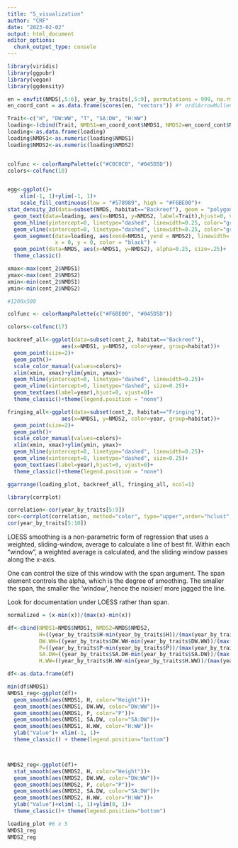 ```yaml
---
title: "5_visualization"
author: "CRF"
date: "2023-02-02"
output: html_document
editor_options: 
  chunk_output_type: console
---
```


```r
library(viridis)
library(ggpubr)
library(vegan)
library(ggdensity)

en = envfit(NMDS[,5:6], year_by_traits[,5:9], permutations = 999, na.rm = TRUE)
en_coord_cont = as.data.frame(scores(en, "vectors")) #* ordiArrowMul(en)

Trait<-c("H", "DW:WW", "T", "SA:DW", "H:WW")
loading<-(cbind(Trait, NMDS1=en_coord_cont$NMDS1, NMDS2=en_coord_cont$NMDS2))
loading<-as.data.frame(loading)
loading$NMDS1<-as.numeric(loading$NMDS1)
loading$NMDS2<-as.numeric(loading$NMDS2)


colfunc <- colorRampPalette(c("#C0C0C0", "#045D5D"))
colors<-colfunc(10)


egg<-ggplot()+
    xlim(-1, 1)+ylim(-1, 1)+
    scale_fill_continuous(low = "#578989", high = "#F6BE00")+
stat_density_2d(data=subset(NMDS, habitat=="Backreef"), geom = "polygon", aes(x=NMDS1, y=NMDS2, fill = after_stat(level)), bins=100,  show.legend=FALSE, alpha=1)+
  geom_text(data=loading, aes(x=NMDS1, y=NMDS2, label=Trait),hjust=0, vjust=0)+
  geom_hline(yintercept=0, linetype="dashed", linewidth=0.25, color="grey")+ 
  geom_vline(xintercept=0, linetype="dashed", linewidth=0.25, color="grey")+ 
  geom_segment(data=loading, aes(xend=NMDS1, yend = NMDS2), linewidth=.5, arrow = arrow(length = unit(0.25, "cm")),
               x = 0, y = 0, color = "black") +
  geom_point(data=NMDS, aes(x=NMDS1, y=NMDS2), alpha=0.25, size=.25)+
  theme_classic()

xmax<-max(cent_2$NMDS1)
ymax<-max(cent_2$NMDS2)
xmin<-min(cent_2$NMDS1)
ymin<-min(cent_2$NMDS2)

#1200x500

colfunc <- colorRampPalette(c("#F6BE00", "#045D5D"))

colors<-colfunc(17)

backreef_all<-ggplot(data=subset(cent_2, habitat=="Backreef"),
                 aes(x=NMDS1, y=NMDS2, color=year, group=habitat))+
  geom_point(size=2)+
  geom_path()+
  scale_color_manual(values=colors)+
  xlim(xmin, xmax)+ylim(ymin, ymax)+
  geom_hline(yintercept=0, linetype="dashed", linewidth=0.25)+ 
  geom_vline(xintercept=0, linetype="dashed", size=0.25)+ 
  geom_text(aes(label=year),hjust=0, vjust=0)+
  theme_classic()+theme(legend.position = "none")

fringing_all<-ggplot(data=subset(cent_2, habitat=="Fringing"),
                 aes(x=NMDS1, y=NMDS2, color=year, group=habitat))+
  geom_point(size=2)+
  geom_path()+
  scale_color_manual(values=colors)+
  xlim(xmin, xmax)+ylim(ymin, ymax)+
  geom_hline(yintercept=0, linetype="dashed", linewidth=0.25)+ 
  geom_vline(xintercept=0, linetype="dashed", size=0.25)+ 
  geom_text(aes(label=year),hjust=0, vjust=0)+
  theme_classic()+theme(legend.position = "none")

ggarrange(loading_plot, backreef_all, fringing_all, ncol=1)


```

```r
library(corrplot)

correlation<-cor(year_by_traits[5:9])
cor<-corrplot(correlation, method="color", type="upper",order="hclust", tl.col="black", addCoef.col = 'black', number.cex = 0.8)#1000
cor(year_by_traits[5:10])

```

LOESS smoothing is a non-parametric form of regression that uses a weighted, sliding-window, average to calculate a line of best fit. Within each "window", a weighted average is calculated, and the sliding window passes along the x-axis.

One can control the size of this window with the span argument. The span element controls the alpha, which is the degree of smoothing. The smaller the span, the smaller the 'window', hence the noisier/ more jagged the line.

Look for documentation under LOESS rather than span.

```r

normalized = (x-min(x))/(max(x)-min(x))

df<-cbind(NMDS1=NMDS$NMDS1, NMDS2=NMDS$NMDS2,
          H=((year_by_traits$H-min(year_by_traits$H))/(max(year_by_traits$H)-min(year_by_traits$H))), 
          DW.WW=((year_by_traits$DW.WW-min(year_by_traits$DW.WW))/(max(year_by_traits$DW.WW)-min(year_by_traits$DW.WW))), 
          P=((year_by_traits$P-min(year_by_traits$P))/(max(year_by_traits$P)-min(year_by_traits$P))),
          SA.DW=((year_by_traits$SA.DW-min(year_by_traits$SA.DW))/(max(year_by_traits$SA.DW)-min(year_by_traits$SA.DW))),
          H.WW=((year_by_traits$H.WW-min(year_by_traits$H.WW))/(max(year_by_traits$H.WW)-min(year_by_traits$H.WW))))

df<-as.data.frame(df)

min(df$NMDS1)
NMDS1_reg<-ggplot(df)+
  geom_smooth(aes(NMDS1, H, color="Height"))+
  geom_smooth(aes(NMDS1, DW.WW, color="DW:WW"))+
  geom_smooth(aes(NMDS1, P, color="P"))+
  geom_smooth(aes(NMDS1, SA.DW, color="SA:DW"))+
  geom_smooth(aes(NMDS1, H.WW, color="H:WW"))+
  ylab("Value")+ xlim(-1, 1)+
  theme_classic() + theme(legend.position="bottom")



NMDS2_reg<-ggplot(df)+
  stat_smooth(aes(NMDS2, H, color="Height"))+
  geom_smooth(aes(NMDS2, DW.WW, color="DW:WW"))+
  geom_smooth(aes(NMDS2, P, color="P"))+
  geom_smooth(aes(NMDS2, SA.DW, color="SA:DW"))+
  geom_smooth(aes(NMDS2, H.WW, color="H:WW"))+
  ylab("Value")+xlim(-1, 1)+ylim(0, 1)+
  theme_classic()+ theme(legend.position="bottom")

loading_plot #6 x 5
NMDS1_reg
NMDS2_reg


```
